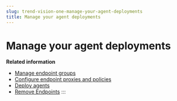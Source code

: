 ```yaml
---
slug: trend-vision-one-manage-your-agent-deployments
title: Manage your agent deployments
---
```

# Manage your agent deployments

**Related information**

- [Manage endpoint groups](manage-endpoint-groups.mdx)
- [Configure endpoint proxies and policies](create-default-endpoint-policies.mdx)
- [Deploy agents](deploy-agents.mdx)
- [Remove Endpoints](remove-endpoints.md "Remove endpoints from Endpoint Inventory.")
:::
